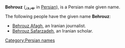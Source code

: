 '''Behrouz''' (بهروز  in [[Persian language|Persian]]), is a Persian male given name.

The following people have the given name '''Behrouz''':

*[[Behrouz Afagh]], an Iranian journalist.
*[[Behrouz Safarzadeh]], an Iranian scholar.

{{hndis}}
[[Category:Persian names]]